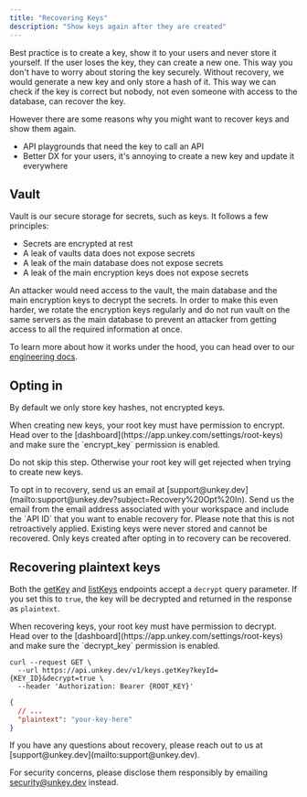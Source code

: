 ```yaml
---
title: "Recovering Keys"
description: "Show keys again after they are created"
---
```


Best practice is to create a key, show it to your users and never store it yourself. If the user loses the key, they can create a new one. This way you don't have to worry about storing the key securely.
Without recovery, we would generate a new key and only store a hash of it. This way we can check if the key is correct but nobody, not even someone with access to the database, can recover the key.


However there are some reasons why you might want to recover keys and show them again.
- API playgrounds that need the key to call an API
- Better DX for your users, it's annoying to create a new key and update it everywhere


## Vault

Vault is our secure storage for secrets, such as keys. It follows a few principles:

- Secrets are encrypted at rest
- A leak of vaults data does not expose secrets
- A leak of the main database does not expose secrets
- A leak of the main encryption keys does not expose secrets

An attacker would need access to the vault, the main database and the main encryption keys to decrypt the secrets.
In order to make this even harder, we rotate the encryption keys regularly and do not run vault on the same servers as the main database to prevent an attacker from getting access to all the required information at once.

To learn more about how it works under the hood, you can head over to our [engineering docs](https://engineering.unkey.dev/services/vault).


## Opting in

By default we only store key hashes, not encrypted keys. 



<Steps>
<Step title="Root key permissions">
  When creating new keys, your root key must have permission to encrypt. Head over to the [dashboard](https://app.unkey.com/settings/root-keys) and make sure the `encrypt_key` permission is enabled.

  Do not skip this step. Otherwise your root key will get rejected when trying to create new keys.
</Step>

<Step title="Contact us">
To opt in to recovery, send us an email at [support@unkey.dev](mailto:support@unkey.dev?subject=Recovery%20Opt%20In).
Send us the email from the email address associated with your workspace and include the `API ID` that you want to enable recovery for.
</Step>

</Steps>
<Note>
  Please note that this is not retroactively applied. Existing keys were never stored and cannot be recovered. Only keys created after opting in to recovery can be recovered.
</Note>




## Recovering plaintext keys

Both the [getKey](/api-reference/keys/get) and [listKeys](/api-reference/apis/listKeys) endpoints accept a `decrypt` query parameter. If you set this to `true`, the key will be decrypted and returned in the response as `plaintext`.


<Warning>
  When recovering keys, your root key must have permission to decrypt. Head over to the [dashboard](https://app.unkey.com/settings/root-keys) and make sure the `decrypt_key` permission is enabled.
</Warning>

```shell
curl --request GET \
  --url https://api.unkey.dev/v1/keys.getKey?keyId={KEY_ID}&decrypt=true \
  --header 'Authorization: Bearer {ROOT_KEY}'
```

```json
{
  // ...
  "plaintext": "your-key-here"
}
```


<Info>
If you have any questions about recovery, please reach out to us at [support@unkey.dev](mailto:support@unkey.dev). 

For security concerns, please disclose them responsibly by emailing [security@unkey.dev](mailto:security@unkey.dev) instead.
</Info>